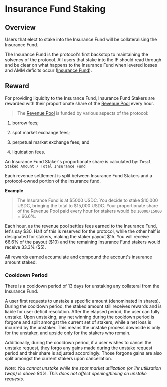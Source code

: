 # Insurance Fund Staking

## Overview

Users that elect to stake into the Insurance Fund will be collateralising the Insurance Fund.  

The Insurance Fund is the protocol's first backstop to maintaining the solvency of the protocol. All users that stake into the IF should read through and be clear on what happens to the Insurance Fund when levered losses and AMM deficits occur ([Insurance Fund](/insurance-fund/insurance-fund-intro)).

## Reward

For providing liquidity to the Insurance Fund, Insurance Fund Stakers are rewarded with their proportionate share of the [Revenue Pool](/about-v2/revenue-pool) every hour.  


> The [Revenue Pool](/about-v2/revenue-pool) is funded by various aspects of the protocol:  

1.  borrow fees;

2.  spot market exchange fees;

3.  perpetual market exchange fees; and

4.  liquidation fees.

An Insurance Fund Staker's proportionate share is calculated by: `Total Staked Amount / Total Insurance Fund`

Each revenue settlement is split between Insurance Fund Stakers and a protocol-owned portion of the insurance fund.

**Example**

> The Insurance Fund is at \$5000 USDC. You decide to stake \$10,000 USDC, bringing the total to \$15,000 USDC. Your proportionate share of the Revenue Pool paid every hour for stakers would be `10000/15000` = 66.6%. 

Each hour, as the revenue pool settles fees earned to the Insurance Fund, let's say \$30. Half of this is reserved for the protocol, while the other half is designated for stakers, making the staker payout \$15. You will receive 66.6% of the payout (\$10) and the remaining Insurance Fund stakers would receive 33.3% (\$5).

All rewards earned accumulate and compound the account's insurance amount staked.

### Cooldown Period

There is a cooldown period of 13 days for unstaking any collateral from the Insurance Fund.  

A user first requests to unstake a specific amount (denominated in shares). During the cooldown period, the staked amount still receives rewards and is liable for user deficit resolution. After the elapsed period, the user can fully unstake. Upon unstaking, any net winning during the cooldown period is forgone and split amongst the current set of stakers, while a net loss is incurred by the unstaker. This means the unstake process downside is only for the unstaker, and upside only for the stakers who remain.

Additionally, during the cooldown period, if a user wishes to cancel the unstake request, they forgo any gains made during the unstake request period and their share is adjusted accordingly. Those forgone gains are also split amongst the current stakers upon cancellation.

*Note: You cannot unstake while the spot market utilization (or 1hr utilization twap) is above 80%. This does not affect opening/timing on unstake requests.*
